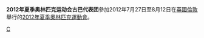 {{noteTA|G1=Sports}}
{{Infobox Country Olympics
|NOC = CUB
|games = 2012年夏季
|competitors=110
|sports= 13
|flagbearer=[[Mijaín_López|Mijaín López]]
}}
'''2012年夏季奥林匹克运动会古巴代表团'''參加2012年7月27日至8月12日在[[英國|英國]][[倫敦|倫敦]]舉行的[[2012年夏季奧林匹克運動會|2012年夏季奧林匹克運動會]]。

{{Nations at the 2012 Summer Olympics}}

[[Category:2012年夏季奧林匹克運動會代表團|C]]